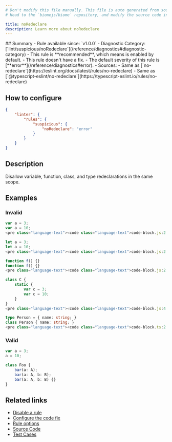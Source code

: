 ```yaml
---
# Don't modify this file manually. This file is auto generated from source, and you will lose your changes next time the website is built.
# Head to the `biomejs/biome` repository, and modify the source code in there.

title: noRedeclare
description: Learn more about noRedeclare
---
```


<Tabs>
<TabItem label="JavaScript (and super languages)" icon="seti:javascript">
## Summary
- Rule available since: `v1.0.0`
- Diagnostic Category: [`lint/suspicious/noRedeclare`](/reference/diagnostics#diagnostic-category)
- This rule is **recommended**, which means is enabled by default.
- This rule doesn't have a fix.
- The default severity of this rule is [**error**](/reference/diagnostics#error).
- Sources: 
  - Same as [`no-redeclare`](https://eslint.org/docs/latest/rules/no-redeclare)
  - Same as [`@typescript-eslint/no-redeclare`](https://typescript-eslint.io/rules/no-redeclare)

## How to configure
```json title="biome.json"
{
	"linter": {
		"rules": {
			"suspicious": {
				"noRedeclare": "error"
			}
		}
	}
}

```
## Description
Disallow variable, function, class, and type redeclarations in the same scope.

## Examples

### Invalid

```js
var a = 3;
var a = 10;
<pre class="language-text"><code class="language-text">code-block.js:2:5 <a href="https://biomejs.dev/linter/rules/no-redeclare">lint/suspicious/noRedeclare</a> ━━━━━━━━━━━━━━━━━━━━━━━━━━━━━━━━━━━━━━━━━━━━━━━━━━━━━━<br /><br />  <strong><span style="color: Tomato;">✖</span></strong> <span style="color: Tomato;">Shouldn't redeclare 'a'. Consider to delete it or rename it.</span><br />  <br />    <strong>1 │ </strong>var a = 3;<br />  <strong><span style="color: Tomato;">&gt;</span></strong> <strong>2 │ </strong>var a = 10;<br />   <strong>   │ </strong>    <strong><span style="color: Tomato;">^</span></strong><br />    <strong>3 │ </strong><br />  <br />  <strong><span style="color: lightgreen;">ℹ</span></strong> <span style="color: lightgreen;">'a' is defined here:</span><br />  <br />  <strong><span style="color: Tomato;">&gt;</span></strong> <strong>1 │ </strong>var a = 3;<br />   <strong>   │ </strong>    <strong><span style="color: Tomato;">^</span></strong><br />    <strong>2 │ </strong>var a = 10;<br />    <strong>3 │ </strong><br />  <br /></code></pre>

```

```js
let a = 3;
let a = 10;
<pre class="language-text"><code class="language-text">code-block.js:2:5 <a href="https://biomejs.dev/linter/rules/no-redeclare">lint/suspicious/noRedeclare</a> ━━━━━━━━━━━━━━━━━━━━━━━━━━━━━━━━━━━━━━━━━━━━━━━━━━━━━━<br /><br />  <strong><span style="color: Tomato;">✖</span></strong> <span style="color: Tomato;">Shouldn't redeclare 'a'. Consider to delete it or rename it.</span><br />  <br />    <strong>1 │ </strong>let a = 3;<br />  <strong><span style="color: Tomato;">&gt;</span></strong> <strong>2 │ </strong>let a = 10;<br />   <strong>   │ </strong>    <strong><span style="color: Tomato;">^</span></strong><br />    <strong>3 │ </strong><br />  <br />  <strong><span style="color: lightgreen;">ℹ</span></strong> <span style="color: lightgreen;">'a' is defined here:</span><br />  <br />  <strong><span style="color: Tomato;">&gt;</span></strong> <strong>1 │ </strong>let a = 3;<br />   <strong>   │ </strong>    <strong><span style="color: Tomato;">^</span></strong><br />    <strong>2 │ </strong>let a = 10;<br />    <strong>3 │ </strong><br />  <br /></code></pre>

```

```js
function f() {}
function f() {}
<pre class="language-text"><code class="language-text">code-block.js:2:10 <a href="https://biomejs.dev/linter/rules/no-redeclare">lint/suspicious/noRedeclare</a> ━━━━━━━━━━━━━━━━━━━━━━━━━━━━━━━━━━━━━━━━━━━━━━━━━━━━━<br /><br />  <strong><span style="color: Tomato;">✖</span></strong> <span style="color: Tomato;">Shouldn't redeclare 'f'. Consider to delete it or rename it.</span><br />  <br />    <strong>1 │ </strong>function f() &#123;&#125;<br />  <strong><span style="color: Tomato;">&gt;</span></strong> <strong>2 │ </strong>function f() &#123;&#125;<br />   <strong>   │ </strong>         <strong><span style="color: Tomato;">^</span></strong><br />    <strong>3 │ </strong><br />  <br />  <strong><span style="color: lightgreen;">ℹ</span></strong> <span style="color: lightgreen;">'f' is defined here:</span><br />  <br />  <strong><span style="color: Tomato;">&gt;</span></strong> <strong>1 │ </strong>function f() &#123;&#125;<br />   <strong>   │ </strong>         <strong><span style="color: Tomato;">^</span></strong><br />    <strong>2 │ </strong>function f() &#123;&#125;<br />    <strong>3 │ </strong><br />  <br /></code></pre>

```

```js
class C {
    static {
        var c = 3;
        var c = 10;
    }
}
<pre class="language-text"><code class="language-text">code-block.js:4:13 <a href="https://biomejs.dev/linter/rules/no-redeclare">lint/suspicious/noRedeclare</a> ━━━━━━━━━━━━━━━━━━━━━━━━━━━━━━━━━━━━━━━━━━━━━━━━━━━━━<br /><br />  <strong><span style="color: Tomato;">✖</span></strong> <span style="color: Tomato;">Shouldn't redeclare 'c'. Consider to delete it or rename it.</span><br />  <br />    <strong>2 │ </strong>    static &#123;<br />    <strong>3 │ </strong>        var c = 3;<br />  <strong><span style="color: Tomato;">&gt;</span></strong> <strong>4 │ </strong>        var c = 10;<br />   <strong>   │ </strong>            <strong><span style="color: Tomato;">^</span></strong><br />    <strong>5 │ </strong>    &#125;<br />    <strong>6 │ </strong>&#125;<br />  <br />  <strong><span style="color: lightgreen;">ℹ</span></strong> <span style="color: lightgreen;">'c' is defined here:</span><br />  <br />    <strong>1 │ </strong>class C &#123;<br />    <strong>2 │ </strong>    static &#123;<br />  <strong><span style="color: Tomato;">&gt;</span></strong> <strong>3 │ </strong>        var c = 3;<br />   <strong>   │ </strong>            <strong><span style="color: Tomato;">^</span></strong><br />    <strong>4 │ </strong>        var c = 10;<br />    <strong>5 │ </strong>    &#125;<br />  <br /></code></pre>

```

```ts
type Person = { name: string; }
class Person { name: string; }
<pre class="language-text"><code class="language-text">code-block.ts:2:7 <a href="https://biomejs.dev/linter/rules/no-redeclare">lint/suspicious/noRedeclare</a> ━━━━━━━━━━━━━━━━━━━━━━━━━━━━━━━━━━━━━━━━━━━━━━━━━━━━━━<br /><br />  <strong><span style="color: Tomato;">✖</span></strong> <span style="color: Tomato;">Shouldn't redeclare 'Person'. Consider to delete it or rename it.</span><br />  <br />    <strong>1 │ </strong>type Person = &#123; name: string; &#125;<br />  <strong><span style="color: Tomato;">&gt;</span></strong> <strong>2 │ </strong>class Person &#123; name: string; &#125;<br />   <strong>   │ </strong>      <strong><span style="color: Tomato;">^</span></strong><strong><span style="color: Tomato;">^</span></strong><strong><span style="color: Tomato;">^</span></strong><strong><span style="color: Tomato;">^</span></strong><strong><span style="color: Tomato;">^</span></strong><strong><span style="color: Tomato;">^</span></strong><br />    <strong>3 │ </strong><br />  <br />  <strong><span style="color: lightgreen;">ℹ</span></strong> <span style="color: lightgreen;">'Person' is defined here:</span><br />  <br />  <strong><span style="color: Tomato;">&gt;</span></strong> <strong>1 │ </strong>type Person = &#123; name: string; &#125;<br />   <strong>   │ </strong>     <strong><span style="color: Tomato;">^</span></strong><strong><span style="color: Tomato;">^</span></strong><strong><span style="color: Tomato;">^</span></strong><strong><span style="color: Tomato;">^</span></strong><strong><span style="color: Tomato;">^</span></strong><strong><span style="color: Tomato;">^</span></strong><br />    <strong>2 │ </strong>class Person &#123; name: string; &#125;<br />    <strong>3 │ </strong><br />  <br /></code></pre>

```

### Valid

```js
var a = 3;
a = 10;
```

```ts
class Foo {
    bar(a: A);
    bar(a: A, b: B);
    bar(a: A, b: B) {}
}
```

## Related links

- [Disable a rule](/linter/#disable-a-rule)
- [Configure the code fix](/linter#configure-the-code-fix)
- [Rule options](/linter/#rule-options)
- [Source Code](https://github.com/biomejs/biome/blob/main/crates/biome_js_analyze/src/lint/suspicious/no_redeclare.rs)
- [Test Cases](https://github.com/biomejs/biome/blob/main/crates/biome_js_analyze/tests/specs/suspicious/noRedeclare)

</TabItem>
</Tabs>


